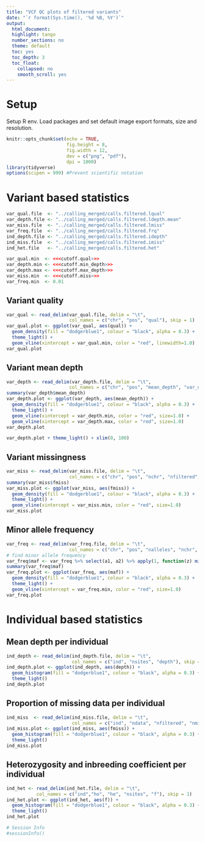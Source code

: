 ```yaml
---
title: "VCF QC plots of filtered variants"
date: "`r format(Sys.time(), '%d %B, %Y')`"
output:
  html_document:
  highlight: tango
  number_sections: no
  theme: default
  toc: yes
  toc_depth: 3
  toc_float:
    collapsed: no
    smooth_scroll: yes
---
```




# Setup

Setup R env. Load packages and set default image export formats, size and resolution.

```r
knitr::opts_chunk$set(echo = TRUE,
                      fig.height = 8, 
                      fig.width = 12, 
                      dev = c("png", "pdf"),
                      dpi = 1000)
library(tidyverse)
options(scipen = 999) #Prevent scientific notation
```



# Variant based statistics

```r
var_qual.file  <- "../calling_merged/calls.filtered.lqual"
var_depth.file <- "../calling_merged/calls.filtered.ldepth.mean"
var_miss.file  <- "../calling_merged/calls.filtered.lmiss"
var_freq.file  <- "../calling_merged/calls.filtered.frq"
ind_depth.file <- "../calling_merged/calls.filtered.idepth"
ind_miss.file  <- "../calling_merged/calls.filtered.imiss"
ind_het.file   <- "../calling_merged/calls.filtered.het"

var_qual.min  <- <<<cutoff.qual>>>
var_depth.min <- <<<cutoff.min_depth>>>
var_depth.max <- <<<cutoff.max_depth>>>
var_miss.min  <- <<<cutoff.miss>>>
var_freq.min  <- 0.01
```


## Variant quality

```r
var_qual <- read_delim(var_qual.file, delim = "\t",
                       col_names = c("chr", "pos", "qual"), skip = 1)
var_qual.plot <- ggplot(var_qual, aes(qual)) +
  geom_density(fill = "dodgerblue1", colour = "black", alpha = 0.3) +
  theme_light() +
  geom_vline(xintercept = var_qual.min, color = "red", linewidth=1.0)
var_qual.plot
```



## Variant mean depth

```r
var_depth <- read_delim(var_depth.file, delim = "\t",
                       col_names = c("chr", "pos", "mean_depth", "var_depth"), skip = 1)
summary(var_depth$mean_depth)
var_depth.plot <- ggplot(var_depth, aes(mean_depth)) +
  geom_density(fill = "dodgerblue1", colour = "black", alpha = 0.3) +
  theme_light() +
  geom_vline(xintercept = var_depth.min, color = "red", size=1.0) +
  geom_vline(xintercept = var_depth.max, color = "red", size=1.0)
var_depth.plot
```


```r
var_depth.plot + theme_light() + xlim(0, 100)
```



## Variant missingness

```r
var_miss <- read_delim(var_miss.file, delim = "\t",
                       col_names = c("chr", "pos", "nchr", "nfiltered", "nmiss", "fmiss"), skip = 1)
summary(var_miss$fmiss)
var_miss.plot <- ggplot(var_miss, aes(fmiss)) +
  geom_density(fill = "dodgerblue1", colour = "black", alpha = 0.3) +
  theme_light() +
  geom_vline(xintercept = var_miss.min, color = "red", size=1.0)
var_miss.plot
```



## Minor allele frequency

```r
var_freq <- read_delim(var_freq.file, delim = "\t",
                       col_names = c("chr", "pos", "nalleles", "nchr", "a1", "a2"), skip = 1)
# find minor allele frequency
var_freq$maf <- var_freq %>% select(a1, a2) %>% apply(1, function(z) min(z))
summary(var_freq$maf)
var_freq.plot <- ggplot(var_freq, aes(maf)) +
  geom_density(fill = "dodgerblue1", colour = "black", alpha = 0.3) +
  theme_light() +
  geom_vline(xintercept = var_freq.min, color = "red", size=1.0)
var_freq.plot
```





# Individual based statistics

## Mean depth per individual

```r
ind_depth <- read_delim(ind_depth.file, delim = "\t",
                        col_names = c("ind", "nsites", "depth"), skip = 1)
ind_depth.plot <- ggplot(ind_depth, aes(depth)) +
  geom_histogram(fill = "dodgerblue1", colour = "black", alpha = 0.3) +
  theme_light()
ind_depth.plot
```



## Proportion of missing data per individual

```r
ind_miss  <- read_delim(ind_miss.file, delim = "\t",
                        col_names = c("ind", "ndata", "nfiltered", "nmiss", "fmiss"), skip = 1)
ind_miss.plot <- ggplot(ind_miss, aes(fmiss)) +
  geom_histogram(fill = "dodgerblue1", colour = "black", alpha = 0.3) +
  theme_light()
ind_miss.plot
```



## Heterozygosity and inbreeding coefficient per individual

```r
ind_het <- read_delim(ind_het.file, delim = "\t",
           col_names = c("ind","ho", "he", "nsites", "f"), skip = 1)
ind_het.plot <- ggplot(ind_het, aes(f)) +
  geom_histogram(fill = "dodgerblue1", colour = "black", alpha = 0.3) +
  theme_light()
ind_het.plot
```



```r
# Session Info
#sessionInfo()
```
